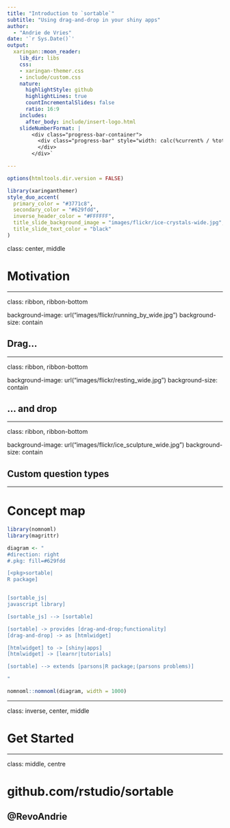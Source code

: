 ```yaml
---
title: "Introduction to `sortable`"
subtitle: "Using drag-and-drop in your shiny apps"  
author: 
  - "Andrie de Vries"
date: '`r Sys.Date()`'
output:
  xaringan::moon_reader:
    lib_dir: libs
    css: 
    - xaringan-themer.css
    - include/custom.css
    nature:
      highlightStyle: github
      highlightLines: true
      countIncrementalSlides: false
      ratio: 16:9
    includes:
      after_body: include/insert-logo.html
    slideNumberFormat: |
        <div class="progress-bar-container">
          <div class="progress-bar" style="width: calc(%current% / %total% * 100%);">
          </div>
        </div>`

---
```


```r
options(htmltools.dir.version = FALSE)
```

```r
library(xaringanthemer)
style_duo_accent(
  primary_color = "#3771c8",
  secondary_color = "#629fdd",
  inverse_header_color = "#FFFFFF",
  title_slide_background_image = "images/flickr/ice-crystals-wide.jpg",
  title_slide_text_color = "black"
)
```


class: center, middle

# Motivation

---

class: ribbon, ribbon-bottom

background-image: url("images/flickr/running_by_wide.jpg")
background-size: contain

## Drag...



---

class: ribbon, ribbon-bottom

background-image: url("images/flickr/resting_wide.jpg")
background-size: contain

## ... and drop

---

class: ribbon, ribbon-bottom

background-image: url("images/flickr/ice_sculpture_wide.jpg")
background-size: contain

## Custom question types

---



# Concept map


```r
library(nomnoml)
library(magrittr)

diagram <- "
#direction: right
#.pkg: fill=#629fdd

[<pkg>sortable|
R package]


[sortable_js|
javascript library]

[sortable_js] --> [sortable]

[sortable] -> provides [drag-and-drop;functionality]
[drag-and-drop] -> as [htmlwidget]

[htmlwidget] to -> [shiny|apps]
[htmlwidget] -> [learnr|tutorials]

[sortable] --> extends [parsons|R package;(parsons problems)]

"

nomnoml::nomnoml(diagram, width = 1000)

```

---

class: inverse, center, middle

# Get Started


---

class: middle, centre

# github.com/rstudio/sortable

## @RevoAndrie





